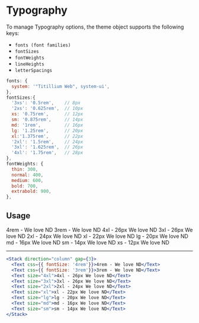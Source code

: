

# Typography

To manage Typography options, the theme object supports the following keys:

- `fonts (font families)`
- `fontSizes`
- `fontWeights`
- `lineHeights`
- `letterSpacings`

```js
fonts: {
  system: '"Titillium Web", system-ui',
},
fontSizes:{
  '3xs': '0.5rem',    // 8px
  '2xs': '0.625rem',  // 10px
  xs: '0.75rem',      // 12px
  sm: '0.875rem',     // 14px
  md: '1rem',         // 16px
  lg: '1.25rem',      // 20px
  xl:'1.375rem',      // 22px
  '2xl': '1.5rem',    // 24px
  '3xl': '1.625rem',  // 26px
  '4xl': '1.75rem',   // 28px
},
fontWeights: {
  thin: 300,
  normal: 400,
  medium: 600,
  bold: 700,
  extrabold: 900,
},
```

## Usage

<Stack direction="column" gap={3}>
  <Text css={{ fontSize: '4rem'}}>4rem - We love ND</Text>
  <Text css={{ fontSize: '3rem'}}>3rem - We love ND</Text>
  <Text size="4xl">4xl - 26px We love ND</Text>
  <Text size="3xl">3xl - 26px We love ND</Text>
  <Text size="2xl">2xl - 24px We love ND</Text>
  <Text size="xl">xl - 22px We love ND</Text>
  <Text size="lg">lg - 20px We love ND</Text>
  <Text size="md">md - 16px We love ND</Text>
  <Text size="sm">sm - 14px We love ND</Text>
  <Text size="xs">xs - 12px We love ND</Text>
</Stack>

- - - 

```jsx
<Stack direction="column" gap={3}>
  <Text css={{ fontSize: '4rem'}}>4rem - We love ND</Text>
  <Text css={{ fontSize: '3rem'}}>3rem - We love ND</Text>
  <Text size="4xl">4xl - 26px We love ND</Text>
  <Text size="3xl">3xl - 26px We love ND</Text>
  <Text size="2xl">2xl - 24px We love ND</Text>
  <Text size="xl">xl - 22px We love ND</Text>
  <Text size="lg">lg - 20px We love ND</Text>
  <Text size="md">md - 16px We love ND</Text>
  <Text size="sm">sm - 14px We love ND</Text>
</Stack>
```